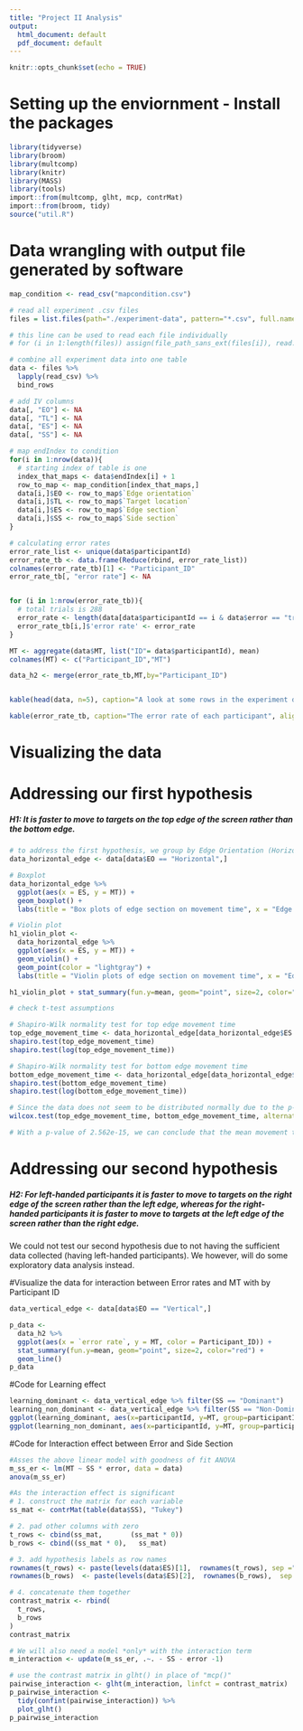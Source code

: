 ```yaml
---
title: "Project II Analysis"
output:
  html_document: default
  pdf_document: default
---
```


```r
knitr::opts_chunk$set(echo = TRUE)
```

# Setting up the enviornment - Install the packages
```r
library(tidyverse)
library(broom)
library(multcomp)
library(knitr)
library(MASS)
library(tools)
import::from(multcomp, glht, mcp, contrMat)
import::from(broom, tidy)
source("util.R") 
```

# Data wrangling with output file generated by software
```r
map_condition <- read_csv("mapcondition.csv")

# read all experiment .csv files
files = list.files(path="./experiment-data", pattern="*.csv", full.names = TRUE)

# this line can be used to read each file individually
# for (i in 1:length(files)) assign(file_path_sans_ext(files[i]), read.csv(file.path("experiment-data", files[i])))

# combine all experiment data into one table
data <- files %>% 
  lapply(read_csv) %>% 
  bind_rows 

# add IV columns
data[, "EO"] <- NA
data[, "TL"] <- NA
data[, "ES"] <- NA
data[, "SS"] <- NA

# map endIndex to condition
for(i in 1:nrow(data)){
  # starting index of table is one
  index_that_maps <- data$endIndex[i] + 1
  row_to_map <- map_condition[index_that_maps,]
  data[i,]$EO <- row_to_map$`Edge orientation`
  data[i,]$TL <- row_to_map$`Target location`
  data[i,]$ES <- row_to_map$`Edge section`
  data[i,]$SS <- row_to_map$`Side section`
}

# calculating error rates
error_rate_list <- unique(data$participantId)
error_rate_tb <- data.frame(Reduce(rbind, error_rate_list))
colnames(error_rate_tb)[1] <- "Participant_ID"
error_rate_tb[, "error rate"] <- NA


for (i in 1:nrow(error_rate_tb)){
  # total trials is 288
  error_rate <- length(data[data$participantId == i & data$error == "true", c('error')]$error) / 288
  error_rate_tb[i,]$'error rate' <- error_rate
}

MT <- aggregate(data$MT, list("ID"= data$participantId), mean)
colnames(MT) <- c("Participant_ID","MT")

data_h2 <- merge(error_rate_tb,MT,by="Participant_ID")


kable(head(data, n=5), caption="A look at some rows in the experiment data", align = c("l"))

kable(error_rate_tb, caption="The error rate of each participant", align = c("l"))

```

# Visualizing the data

# Addressing our first hypothesis
##### H1: It is faster to move to targets on the top edge of the screen rather than the bottom edge.
```r
# to address the first hypothesis, we group by Edge Orientation (Horizontal) and Edge Section (Top and Bottom)
data_horizontal_edge <- data[data$EO == "Horizontal",]

# Boxplot
data_horizontal_edge %>%
  ggplot(aes(x = ES, y = MT)) +
  geom_boxplot() +
  labs(title = "Box plots of edge section on movement time", x = "Edge Section", y = "Movement Time")

# Violin plot  
h1_violin_plot <-
  data_horizontal_edge %>%
  ggplot(aes(x = ES, y = MT)) +
  geom_violin() +
  geom_point(color = "lightgray") +
  labs(title = "Violin plots of edge section on movement time", x = "Edge Section", y = "Movement Time")

h1_violin_plot + stat_summary(fun.y=mean, geom="point", size=2, color="red")

# check t-test assumptions

# Shapiro-Wilk normality test for top edge movement time
top_edge_movement_time <- data_horizontal_edge[data_horizontal_edge$ES == "Top", c('MT')]$MT
shapiro.test(top_edge_movement_time)
shapiro.test(log(top_edge_movement_time))

# Shapiro-Wilk normality test for bottom edge movement time
bottom_edge_movement_time <- data_horizontal_edge[data_horizontal_edge$ES == "Bottom", c('MT')]$MT
shapiro.test(bottom_edge_movement_time)
shapiro.test(log(bottom_edge_movement_time))

# Since the data does not seem to be distributed normally due to the p-values above, even with a log transform, we will use the non parametric two-samples Wilcoxon rank test.
wilcox.test(top_edge_movement_time, bottom_edge_movement_time, alternative = "two.sided")

# With a p-value of 2.562e-15, we can conclude that the mean movement time for the top edge is significantly different than the mean movement time for the bottom edge. This means that it appears that the mean movement time to the top edge is faster than mean movement time to the bottom edge. This confirms our hypothesis.
```

# Addressing our second hypothesis
##### H2: For left-handed participants it is faster to move to targets on the right edge of the screen rather than the left edge, whereas for the right-handed participants it is faster to move to targets at the left edge of the screen rather than the right edge.

We could not test our second hypothesis due to not having the sufficient data collected (having left-handed participants). We however, will do some exploratory data analysis instead.

#Visualize the data for interaction between Error rates and MT with by Participant ID
```r
data_vertical_edge <- data[data$EO == "Vertical",]

p_data <- 
  data_h2 %>% 
  ggplot(aes(x = `error rate`, y = MT, color = Participant_ID)) +
  stat_summary(fun.y=mean, geom="point", size=2, color="red") +
  geom_line()
p_data

```
#Code for Learning effect
```r
learning_dominant <- data_vertical_edge %>% filter(SS == "Dominant")
learning_non_dominant <- data_vertical_edge %>% filter(SS == "Non-Dominant")
ggplot(learning_dominant, aes(x=participantId, y=MT, group=participantId)) + geom_boxplot() + ggtitle("Dominant Learning")
ggplot(learning_non_dominant, aes(x=participantId, y=MT, group=participantId)) + geom_boxplot() + ggtitle("Non-Dominant Learning")


```

#Code for Interaction effect between Error and Side Section
```r
#Asses the above linear model with goodness of fit ANOVA
m_ss_er <- lm(MT ~ SS * error, data = data)
anova(m_ss_er)

#As the interaction effect is significant
# 1. construct the matrix for each variable
ss_mat <- contrMat(table(data$SS), "Tukey")

# 2. pad other columns with zero
t_rows <- cbind(ss_mat,       (ss_mat * 0))
b_rows <- cbind((ss_mat * 0),   ss_mat)

# 3. add hypothesis labels as row names
rownames(t_rows) <- paste(levels(data$ES)[1],  rownames(t_rows), sep =": ")
rownames(b_rows)  <- paste(levels(data$ES)[2],  rownames(b_rows),  sep =": ")

# 4. concatenate them together
contrast_matrix <- rbind(
  t_rows,
  b_rows
)
contrast_matrix

# We will also need a model *only* with the interaction term
m_interaction <- update(m_ss_er, .~. - SS - error -1)

# use the contrast matrix in glht() in place of "mcp()"
pairwise_interaction <- glht(m_interaction, linfct = contrast_matrix)  
p_pairwise_interaction <- 
  tidy(confint(pairwise_interaction)) %>% 
  plot_glht()
p_pairwise_interaction
```

